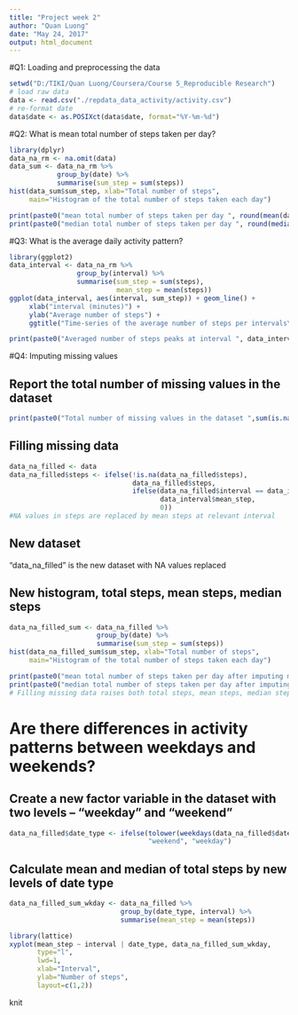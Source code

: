 ---
title: "Project week 2"
author: "Quan Luong"
date: "May 24, 2017"
output: html_document
---

#Q1: Loading and preprocessing the data
```{r}
setwd("D:/TIKI/Quan Luong/Coursera/Course 5_Reproducible Research")
# load raw data
data <- read.csv("./repdata_data_activity/activity.csv")
# re-format date 
data$date <- as.POSIXct(data$date, format="%Y-%m-%d")
```

#Q2: What is mean total number of steps taken per day?

```{r, warning=FALSE, message=FALSE}
library(dplyr)
data_na_rm <- na.omit(data)
data_sum <- data_na_rm %>% 
            group_by(date) %>% 
            summarise(sum_step = sum(steps))
hist(data_sum$sum_step, xlab="Total number of steps", 
     main="Histogram of the total number of steps taken each day")
```

```{r, echo=FALSE}
print(paste0("mean total number of steps taken per day ", round(mean(data_sum$sum_step),2)))
print(paste0("median total number of steps taken per day ", round(median(data_sum$sum_step),2)))

```

#Q3: What is the average daily activity pattern?

```{r}
library(ggplot2)
data_interval <- data_na_rm %>% 
                 group_by(interval) %>% 
                 summarise(sum_step = sum(steps),
                           mean_step = mean(steps))
ggplot(data_interval, aes(interval, sum_step)) + geom_line() + 
     xlab("interval (minutes)") + 
     ylab("Average number of steps") + 
     ggtitle("Time-series of the average number of steps per intervals\n(NA removed)")
```

```{r, echo=FALSE}
print(paste0("Averaged number of steps peaks at interval ", data_interval$interval[data_interval$mean_step == max(data_interval$mean_step)]))
```

#Q4: Imputing missing values

## Report the total number of missing values in the dataset
```{r, echo=FALSE}
print(paste0("Total number of missing values in the dataset ",sum(is.na(data))))
```

## Filling missing data
```{r}
data_na_filled <- data
data_na_filled$steps <- ifelse(!is.na(data_na_filled$steps), 
                               data_na_filled$steps, 
                               ifelse(data_na_filled$interval == data_interval$interval, 
                                      data_interval$mean_step, 
                                      0))
#NA values in steps are replaced by mean steps at relevant interval
```

## New dataset
"data_na_filled" is the new dataset with NA values replaced

## New histogram, total steps, mean steps, median steps
```{r}
data_na_filled_sum <- data_na_filled %>% 
                      group_by(date) %>% 
                      summarise(sum_step = sum(steps))
hist(data_na_filled_sum$sum_step, xlab="Total number of steps", 
     main="Histogram of the total number of steps taken each day")
```

```{r, echo=FALSE}
print(paste0("mean total number of steps taken per day after imputing missing data ", round(mean(data_na_filled_sum$sum_step),2)))
print(paste0("median total number of steps taken per day after imputing missing data ", round(median(data_na_filled_sum$sum_step),2)))
# Filling missing data raises both total steps, mean steps, median steps compared to the previous dataset
```

# Are there differences in activity patterns between weekdays and weekends?
## Create a new factor variable in the dataset with two levels – “weekday” and “weekend”

```{r}
data_na_filled$date_type <- ifelse(tolower(weekdays(data_na_filled$date)) %in% c("saturday", "sunday"),
                                   "weekend", "weekday")
```

## Calculate mean and median of total steps by new levels of date type

```{r}
data_na_filled_sum_wkday <- data_na_filled %>% 
                            group_by(date_type, interval) %>% 
                            summarise(mean_step = mean(steps))
```

```{r}
library(lattice)
xyplot(mean_step ~ interval | date_type, data_na_filled_sum_wkday, 
       type="l", 
       lwd=1, 
       xlab="Interval", 
       ylab="Number of steps", 
       layout=c(1,2))
```

knit